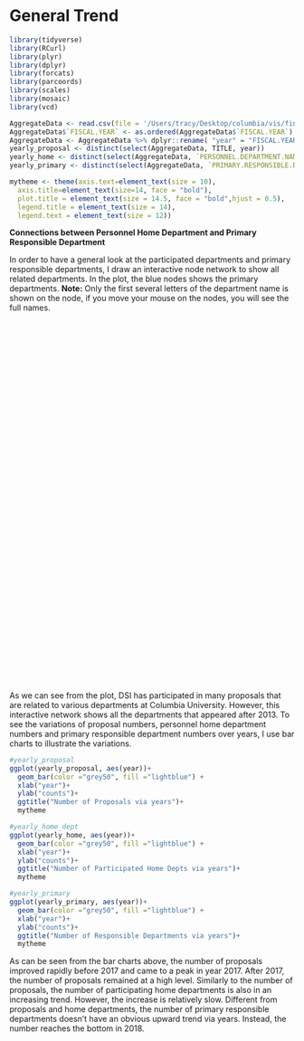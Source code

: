 # General Trend

```r
library(tidyverse)
library(RCurl)
library(plyr)
library(dplyr)
library(forcats)
library(parcoords)
library(scales)
library(mosaic)
library(vcd)
```

```r
AggregateData <- read.csv(file = '/Users/tracy/Desktop/columbia/vis/final_table.csv',header = TRUE)
AggregateData$`FISCAL.YEAR` <- as.ordered(AggregateData$`FISCAL.YEAR`)
AggregateData <- AggregateData %>% dplyr::rename( "year" = "FISCAL.YEAR")
yearly_proposal <- distinct(select(AggregateData, TITLE, year))
yearly_home <- distinct(select(AggregateData, `PERSONNEL.DEPARTMENT.NAME`, year))
yearly_primary <- distinct(select(AggregateData, `PRIMARY.RESPONSIBLE.DEPARTMENT.NAME`, year))

mytheme <- theme(axis.text=element_text(size = 10),
  axis.title=element_text(size=14, face = "bold"),
  plot.title = element_text(size = 14.5, face = "bold",hjust = 0.5),
  legend.title = element_text(size = 14),
  legend.text = element_text(size = 12))
```

**Connections between Personnel Home Department and Primary Responsible Department**

In order to have a general look at the participated departments and primary responsible departments, I draw an interactive node network to show all related departments. In the plot, the blue nodes shows the primary departments. 
**Note:** Only the first several letters of the department name is shown on the node, if you move your mouse on the nodes, you will see the full names.

  <head>
    <title>Organization Graph Diagram</title>
    <style>
    <link rel="stylesheet" href="styles.css">
      body {
        margin: 0;
        overflow: hidden;
        font-family: sans-serif;
      }
    </style>
    <script src="https://unpkg.com/d3@6.2.0/dist/d3.min.js"></script>
  </head>
  <body>
    <svg id="container" width="960" height="1220"></svg>
    <script src="scripts/nodes.js"></script>
  </body>

As we can see from the plot, DSI has participated in many proposals that are related to various departments at Columbia University. However, this interactive network shows all the departments that appeared after 2013. To see the variations of proposal numbers, personnel home department numbers and primary responsible department numbers over years, I use bar charts to illustrate the variations.


```r
#yearly_proposal
ggplot(yearly_proposal, aes(year))+
  geom_bar(color ="grey50", fill ="lightblue") +
  xlab("year")+
  ylab("counts")+
  ggtitle("Number of Proposals via years")+
  mytheme
```
```r
#yearly_home_dept
ggplot(yearly_home, aes(year))+
  geom_bar(color ="grey50", fill ="lightblue") +
  xlab("year")+
  ylab("counts")+
  ggtitle("Number of Participated Home Depts via years")+
  mytheme
```
```r
#yearly_primary
ggplot(yearly_primary, aes(year))+
  geom_bar(color ="grey50", fill ="lightblue") +
  xlab("year")+
  ylab("counts")+
  ggtitle("Number of Responsible Departments via years")+
  mytheme
```
As can be seen from the bar charts above, the number of proposals improved rapidly before 2017 and came to a peak in year 2017. After 2017, the number of proposals remained at a high level. Similarly to the number of proposals, the number of participating home departments is also in an increasing trend. However, the increase is relatively slow. Different from proposals and home departments, the number of primary responsible departments doesn't have an obvious upward trend via years. Instead, the number reaches the bottom in 2018.